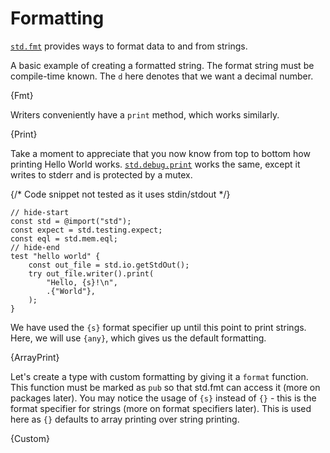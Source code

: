 

# Formatting

[`std.fmt`](https://ziglang.org/documentation/master/std/#A;std:fmt) provides
ways to format data to and from strings.

A basic example of creating a formatted string. The format string must be
compile-time known. The `d` here denotes that we want a decimal number.

<CodeBlock language="zig">{Fmt}</CodeBlock>

Writers conveniently have a `print` method, which works similarly.

<CodeBlock language="zig">{Print}</CodeBlock>

Take a moment to appreciate that you now know from top to bottom how printing
Hello World works.
[`std.debug.print`](https://ziglang.org/documentation/master/std/#A;std:debug.print)
works the same, except it writes to stderr and is protected by a mutex.

{/* Code snippet not tested as it uses stdin/stdout */}

```zig
// hide-start
const std = @import("std");
const expect = std.testing.expect;
const eql = std.mem.eql;
// hide-end
test "hello world" {
    const out_file = std.io.getStdOut();
    try out_file.writer().print(
        "Hello, {s}!\n",
        .{"World"},
    );
}
```

We have used the `{s}` format specifier up until this point to print strings.
Here, we will use `{any}`, which gives us the default formatting.

<CodeBlock language="zig">{ArrayPrint}</CodeBlock>

Let's create a type with custom formatting by giving it a `format` function.
This function must be marked as `pub` so that std.fmt can access it (more on
packages later). You may notice the usage of `{s}` instead of `{}` - this is the
format specifier for strings (more on format specifiers later). This is used
here as `{}` defaults to array printing over string printing.

<CodeBlock language="zig">{Custom}</CodeBlock>
